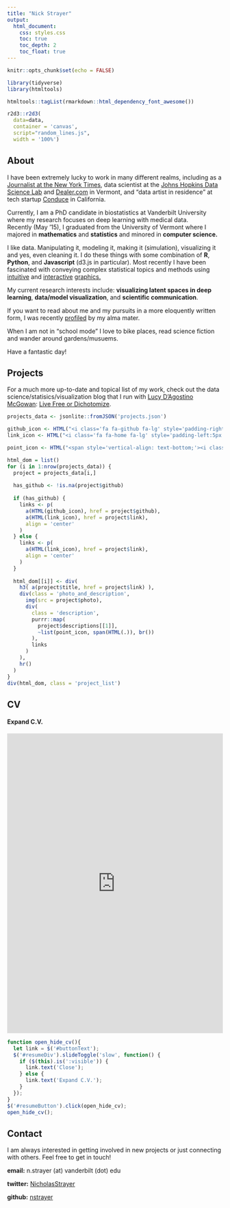 ```yaml
---
title: "Nick Strayer"
output:
  html_document:
    css: styles.css
    toc: true
    toc_depth: 2
    toc_float: true
---
```


```r
knitr::opts_chunk$set(echo = FALSE)

library(tidyverse)
library(htmltools)

htmltools::tagList(rmarkdown::html_dependency_font_awesome())
```



```r
r2d3::r2d3(
  data=data, 
  container = 'canvas', 
  script="random_lines.js",
  width = '100%')
```


## About


I have been extremely lucky to work in many different realms, including as a [Journalist at the New York Times](http://www.nytimes.com/interactive/2016/08/26/us/college-student-migration.html), data scientist at the [Johns Hopkins Data Science Lab](http://jhudatascience.org/) and [Dealer.com](http://www.dealer.com/) in Vermont, and
"data artist in residence" at tech startup [Conduce](https://www.conduce.com/) in California. 

Currently, I am a PhD candidate in biostatistics at Vanderbilt University where my research focuses on deep learning with medical data.                  
Recently (May '15), I graduated from the University of Vermont where I majored in
__mathematics__ and __statistics__ and minored in __computer science.__


I like data. Manipulating it, modeling it, making it (simulation), visualizing it and yes, even cleaning it. I do these things with some combination of __R__, __Python__, and __Javascript__ (d3.js in particular). Most recently I have been fascinated with conveying complex statistical topics and methods using [intuitive](http://nickstrayer.me/binomialFun/confidenceIntervals) and [interactive](http://nickstrayer.me/likelihood) [graphics.](http://nickstrayer.me/binomialFun/)

My current research interests include:
__visualizing latent spaces in deep learning__, __data/model visualization__, and __scientific communication__.

If you want to read about me and my pursuits in a more eloquently written form, I was recently [profiled](http://www.uvm.edu/newsstories/news/deeper_story_data) by my alma mater.

When I am not in "school mode" I love to bike places, read science fiction and wander around gardens/musuems.


Have a fantastic day!


## Projects


For a much more up-to-date and topical list of my work, check out the data science/statisics/visualization blog that I run with [Lucy D'Agostino McGowan](https://www.lucymcgowan.com/): [Live Free or Dichotomize](http://livefreeordichotomize.com/). 
```r
projects_data <- jsonlite::fromJSON('projects.json')
```

```r
github_icon <- HTML("<i class='fa fa-github fa-lg' style='padding-right:5px' aria-hidden='true'></i>")
link_icon <- HTML("<i class='fa fa-home fa-lg' style='padding-left:5px' aria-hidden='true'></i>")

point_icon <- HTML("<span style='vertical-align: text-bottom;'><i class='fa fa-circle' aria-hidden='true' style='font-size: 5px;'></i></span>")

html_dom = list()
for (i in 1:nrow(projects_data)) {
  project = projects_data[i,]
  
  has_github <- !is.na(project$github)
  
  if (has_github) {
    links <- p(
      a(HTML(github_icon), href = project$github),
      a(HTML(link_icon), href = project$link),
      align = 'center'
    )
  } else {
    links <- p(
      a(HTML(link_icon), href = project$link),
      align = 'center'
    )
  }
  
  html_dom[[i]] <- div(
    h3( a(project$title, href = project$link) ),
    div(class = 'photo_and_description',
      img(src = project$photo),
      div(
        class = 'description', 
        purrr::map(
          project$descriptions[[1]], 
          ~list(point_icon, span(HTML(.)), br())
        ), 
        links
      ) 
    ),
    hr()
  )
}
div(html_dom, class = 'project_list')
```




## CV

<div id="resumeButton" class="col-sm-12 col-md-10 col-md-offset-1">
<h4 id="buttonText">Expand C.V.</h4>
</div>

<div id="resumeDiv" class="col-sm-12 col-md-10 col-md-offset-1">
<iframe src="http://docs.google.com/gview?url=https://www.dropbox.com/s/ixzkmp69nskohtb/Strayer_CV.pdf?dl=1&embedded=true"
style="width:100%; height:700px;" frameborder="0"></iframe>
</div>

```js
function open_hide_cv(){
  let link = $('#buttonText');
  $('#resumeDiv').slideToggle('slow', function() {
    if ($(this).is(':visible')) {
      link.text('Close');
    } else {
      link.text('Expand C.V.');
    }
  });
}
$('#resumeButton').click(open_hide_cv);
open_hide_cv();
```


## Contact

I am always interested in getting involved in new projects or just connecting with others. Feel free
to get in touch!

**email:** n.strayer (at) vanderbilt (dot) edu


**twitter:** <a href="https://twitter.com/NicholasStrayer" target="_blank">NicholasStrayer </a>
   

**github:** <a href="https://github.com/nstrayer" target="_blank">nstrayer </a>
